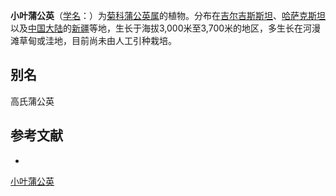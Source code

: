 {{Speciesbox
| name = 小叶蒲公英
| status = 
| status_system = 
| image =
| genus = Taraxacum
| species = goloskokovii
| authority = Schischk.
}}

'''小叶蒲公英'''（[[学名|学名]]：{{lang|la|''Taraxacum goloskokovii''}}）为[[菊科|菊科]][[蒲公英属|蒲公英属]]的植物。分布在[[吉尔吉斯斯坦|吉尔吉斯斯坦]]、[[哈萨克斯坦|哈萨克斯坦]]以及[[中国大陆|中国大陆]]的[[新疆|新疆]]等地，生长于海拔3,000米至3,700米的地区，多生长在河漫滩草甸或洼地，目前尚未由人工引种栽培。

== 别名 ==
高氏蒲公英

== 参考文献 ==
<div class="references-small">
* {{cite web| url =http://www.bioinfo.cn/db05/KmzwSpecies.php?action=view&id=5874| title =小叶蒲公英| work =《中国高等植物数据库全库》| publisher =中国科学院微生物研究所| author =昆明植物研究所| accessdate =2009-02-25| deadurl =yes| archiveurl =https://web.archive.org/web/20160305042143/http://www.bioinfo.cn/db05/KmzwSpecies.php?action=view&id=5874| archivedate =2016-03-05}}
</div>
{{Taxonbar|from=Q10958301}}

[[Category:蒲公英属|小叶蒲公英]]


{{植物小作品}}